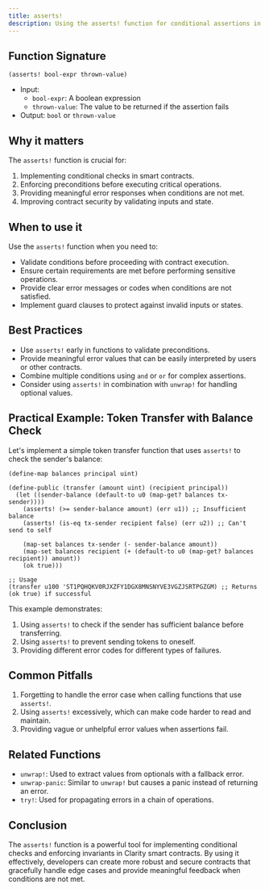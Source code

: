 ```yaml
---
title: asserts!
description: Using the asserts! function for conditional assertions in Clarity smart contracts.
---
```


## Function Signature

```clarity
(asserts! bool-expr thrown-value)
```

- Input: 
  - `bool-expr`: A boolean expression
  - `thrown-value`: The value to be returned if the assertion fails
- Output: `bool` or `thrown-value`

## Why it matters

The `asserts!` function is crucial for:

1. Implementing conditional checks in smart contracts.
2. Enforcing preconditions before executing critical operations.
3. Providing meaningful error responses when conditions are not met.
4. Improving contract security by validating inputs and state.

## When to use it

Use the `asserts!` function when you need to:

- Validate conditions before proceeding with contract execution.
- Ensure certain requirements are met before performing sensitive operations.
- Provide clear error messages or codes when conditions are not satisfied.
- Implement guard clauses to protect against invalid inputs or states.

## Best Practices

- Use `asserts!` early in functions to validate preconditions.
- Provide meaningful error values that can be easily interpreted by users or other contracts.
- Combine multiple conditions using `and` or `or` for complex assertions.
- Consider using `asserts!` in combination with `unwrap!` for handling optional values.

## Practical Example: Token Transfer with Balance Check

Let's implement a simple token transfer function that uses `asserts!` to check the sender's balance:

```clarity
(define-map balances principal uint)

(define-public (transfer (amount uint) (recipient principal))
  (let ((sender-balance (default-to u0 (map-get? balances tx-sender))))
    (asserts! (>= sender-balance amount) (err u1)) ;; Insufficient balance
    (asserts! (is-eq tx-sender recipient false) (err u2)) ;; Can't send to self
    
    (map-set balances tx-sender (- sender-balance amount))
    (map-set balances recipient (+ (default-to u0 (map-get? balances recipient)) amount))
    (ok true)))

;; Usage
(transfer u100 'ST1PQHQKV0RJXZFY1DGX8MNSNYVE3VGZJSRTPGZGM) ;; Returns (ok true) if successful
```

This example demonstrates:
1. Using `asserts!` to check if the sender has sufficient balance before transferring.
2. Using `asserts!` to prevent sending tokens to oneself.
3. Providing different error codes for different types of failures.

## Common Pitfalls

1. Forgetting to handle the error case when calling functions that use `asserts!`.
2. Using `asserts!` excessively, which can make code harder to read and maintain.
3. Providing vague or unhelpful error values when assertions fail.

## Related Functions

- `unwrap!`: Used to extract values from optionals with a fallback error.
- `unwrap-panic`: Similar to `unwrap!` but causes a panic instead of returning an error.
- `try!`: Used for propagating errors in a chain of operations.

## Conclusion

The `asserts!` function is a powerful tool for implementing conditional checks and enforcing invariants in Clarity smart contracts. By using it effectively, developers can create more robust and secure contracts that gracefully handle edge cases and provide meaningful feedback when conditions are not met.
